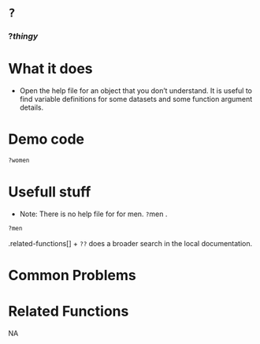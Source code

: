 # [`?`]{.blue}
 
 
### [?]{.blue}*thingy*{.center} 
 
# What it does 

+ Open the help file for an object that you don't understand.  It is useful to find variable definitions for some datasets and some function argument details.
  
 
# Demo code 

```r
?women
```
  
 
# Usefull stuff 

+ Note: There is no help file for for men. [`?`]{.blue}men .
```r
?men
```
.related-functions[]
+ [`??`]{.blue} does a broader search in the local documentation.
  
 
# Common Problems 

  
 
# Related Functions 
NA  
